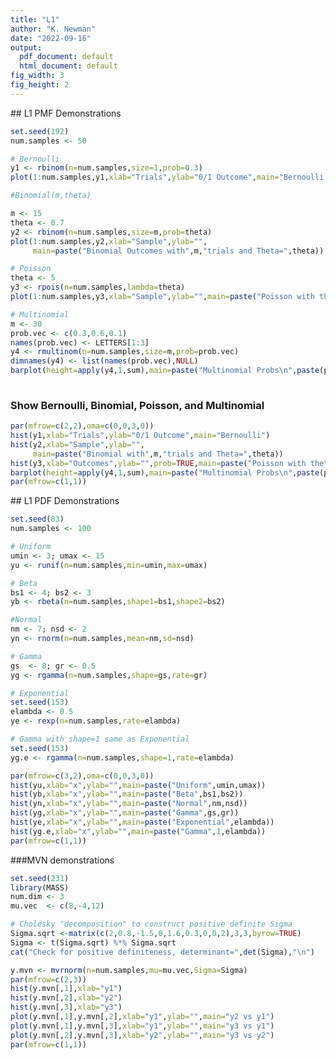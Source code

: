 ```yaml
---
title: "L1"
author: "K. Newman"
date: "2022-09-16"
output:
  pdf_document: default
  html_document: default
fig_width: 3
fig_height: 2
---
```


 
 ## L1 PMF Demonstrations
 
```r
set.seed(192)
num.samples <- 50

# Bernoulli
y1 <- rbinom(n=num.samples,size=1,prob=0.3)
plot(1:num.samples,y1,xlab="Trials",ylab="0/1 Outcome",main="Bernoulli Outcomes")
```
 
```r
#Binomial(m,theta)

m <- 15
theta <- 0.7
y2 <- rbinom(n=num.samples,size=m,prob=theta)
plot(1:num.samples,y2,xlab="Sample",ylab="",
     main=paste("Binomial Outcomes with",m,"trials and Theta=",theta))
```

```r
# Poisson
theta <- 5
y3 <- rpois(n=num.samples,lambda=theta)
plot(1:num.samples,y3,xlab="Sample",ylab="",main=paste("Poisson with theta=",theta))

```

```r
# Multinomial
m <- 30
prob.vec <- c(0.3,0.6,0.1)
names(prob.vec) <- LETTERS[1:3]
y4 <- rmultinom(n=num.samples,size=m,prob=prob.vec)
dimnames(y4) <- list(names(prob.vec),NULL)
barplot(height=apply(y4,1,sum),main=paste("Multinomial Probs\n",paste(prob.vec,collapse=" ")))
 

```

### Show Bernoulli, Binomial, Poisson, and Multinomial
```r
par(mfrow=c(2,2),oma=c(0,0,3,0))
hist(y1,xlab="Trials",ylab="0/1 Outcome",main="Bernoulli")
hist(y2,xlab="Sample",ylab="",
     main=paste("Binomial with",m,"trials and Theta=",theta))
hist(y3,xlab="Outcomes",ylab="",prob=TRUE,main=paste("Poisson with theta=",theta))
barplot(height=apply(y4,1,sum),main=paste("Multinomial Probs\n",paste(prob.vec,collapse=" ")))
par(mfrow=c(1,1))
```


  ## L1 PDF Demonstrations
  
```r
set.seed(83)
num.samples <- 100

# Uniform
umin <- 3; umax <- 15
yu <- runif(n=num.samples,min=umin,max=umax)

# Beta
bs1 <- 4; bs2 <- 3
yb <- rbeta(n=num.samples,shape1=bs1,shape2=bs2)

#Normal
nm <- 7; nsd <- 2
yn <- rnorm(n=num.samples,mean=nm,sd=nsd)

# Gamma
gs  <- 8; gr <- 0.5
yg <- rgamma(n=num.samples,shape=gs,rate=gr)

# Exponential
set.seed(153)
elambda <- 0.5
ye <- rexp(n=num.samples,rate=elambda)

# Gamma with shape=1 same as Exponential
set.seed(153)
yg.e <- rgamma(n=num.samples,shape=1,rate=elambda)

par(mfrow=c(3,2),oma=c(0,0,3,0))
hist(yu,xlab="x",ylab="",main=paste("Uniform",umin,umax))
hist(yb,xlab="x",ylab="",main=paste("Beta",bs1,bs2))
hist(yn,xlab="x",ylab="",main=paste("Normal",nm,nsd))
hist(yg,xlab="x",ylab="",main=paste("Gamma",gs,gr))
hist(ye,xlab="x",ylab="",main=paste("Exponential",elambda))
hist(yg.e,xlab="x",ylab="",main=paste("Gamma",1,elambda))
par(mfrow=c(1,1))
```
  
###MVN demonstrations
```r
set.seed(231)
library(MASS)
num.dim <- 3
mu.vec  <- c(8,-4,12)

# Cholesky "decomposition" to construct positive definite Sigma
Sigma.sqrt <-matrix(c(2,0.8,-1.5,0,1.6,0.3,0,0,2),3,3,byrow=TRUE)
Sigma <- t(Sigma.sqrt) %*% Sigma.sqrt
cat("Check for positive definiteness, determinant=",det(Sigma),"\n")

y.mvn <- mvrnorm(n=num.samples,mu=mu.vec,Sigma=Sigma)
par(mfrow=c(2,3))
hist(y.mvn[,1],xlab="y1")
hist(y.mvn[,2],xlab="y2")
hist(y.mvn[,3],xlab="y3")
plot(y.mvn[,1],y.mvn[,2],xlab="y1",ylab="",main="y2 vs y1")
plot(y.mvn[,1],y.mvn[,3],xlab="y1",ylab="",main="y3 vs y1")
plot(y.mvn[,2],y.mvn[,3],xlab="y2",ylab="",main="y3 vs y2")
par(mfrow=c(1,1))

```

  
